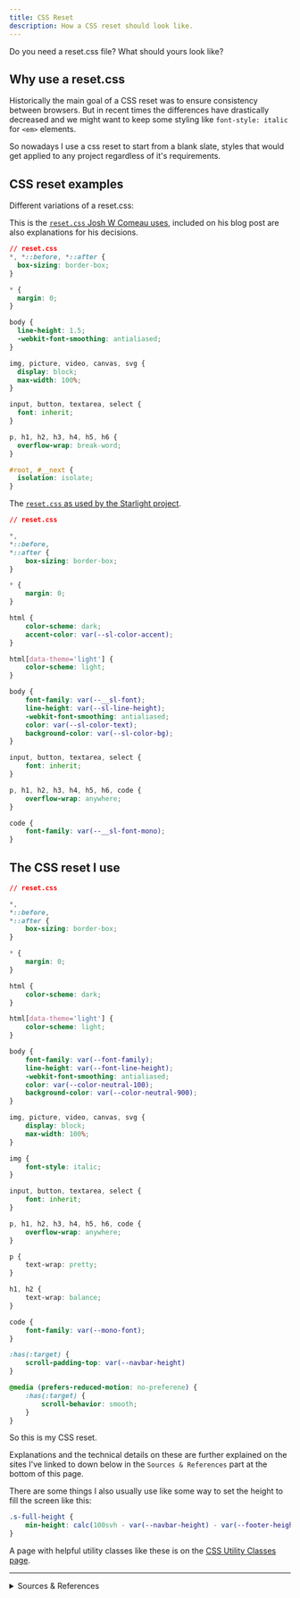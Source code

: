 ```yaml
---
title: CSS Reset
description: How a CSS reset should look like.
---
```


Do you need a reset.css file? What should yours look like?

## Why use a reset.css

Historically the main goal of a CSS reset was to ensure consistency between browsers. But in recent times the differences have drastically decreased and we might want to keep some styling like `font-style: italic` for `<em>` elements.

So nowadays I use a css reset to start from a blank slate, styles that would get applied to any project regardless of it's requirements.

## CSS reset examples

Different variations  of a reset.css:

<Tabs>
<TabItem label="Josh W">

This is the [`reset.css` Josh W Comeau uses](https://www.joshwcomeau.com/css/custom-css-reset/), included on his blog post are also explanations for his decisions.

```css
// reset.css
*, *::before, *::after {
  box-sizing: border-box;
}

* {
  margin: 0;
}

body {
  line-height: 1.5;
  -webkit-font-smoothing: antialiased;
}

img, picture, video, canvas, svg {
  display: block;
  max-width: 100%;
}

input, button, textarea, select {
  font: inherit;
}

p, h1, h2, h3, h4, h5, h6 {
  overflow-wrap: break-word;
}

#root, #__next {
  isolation: isolate;
}
```
</TabItem>

<TabItem label="Starlight">

The [`reset.css` as used by the Starlight project](https://github.com/withastro/starlight/blob/main/packages/starlight/style/reset.css).

```css
// reset.css

*,
*::before,
*::after {
	box-sizing: border-box;
}

* {
	margin: 0;
}

html {
	color-scheme: dark;
	accent-color: var(--sl-color-accent);
}

html[data-theme='light'] {
	color-scheme: light;
}

body {
	font-family: var(--__sl-font);
	line-height: var(--sl-line-height);
	-webkit-font-smoothing: antialiased;
	color: var(--sl-color-text);
	background-color: var(--sl-color-bg);
}

input, button, textarea, select {
	font: inherit;
}

p, h1, h2, h3, h4, h5, h6, code {
    overflow-wrap: anywhere;
}

code {
	font-family: var(--__sl-font-mono);
}
```

</TabItem>

</Tabs>

## The CSS reset I use

```css
// reset.css

*,
*::before,
*::after {
    box-sizing: border-box;
}

* {
    margin: 0;
}

html {
    color-scheme: dark;
}

html[data-theme='light'] {
    color-scheme: light;
}

body {
    font-family: var(--font-family);
    line-height: var(--font-line-height);
    -webkit-font-smoothing: antialiased;
    color: var(--color-neutral-100);
    background-color: var(--color-neutral-900);
}

img, picture, video, canvas, svg {
    display: block;
    max-width: 100%;
}

img {
    font-style: italic;
}

input, button, textarea, select {
    font: inherit;
}

p, h1, h2, h3, h4, h5, h6, code {
    overflow-wrap: anywhere;
}

p {
    text-wrap: pretty;
}

h1, h2 {
    text-wrap: balance;
}

code {
    font-family: var(--mono-font);
}

:has(:target) {
    scroll-padding-top: var(--navbar-height)
}

@media (prefers-reduced-motion: no-preferene) {
    :has(:target) {
        scroll-behavior: smooth;
    }
}

```

So this is my CSS reset.

Explanations and the technical details on these are further explained on the sites I've linked to down below in the `Sources & References` part at the bottom of this page.

There are some things I also usually use like some way to set the height to fill the screen like this:

```css
.s-full-height {
    min-height: calc(100svh - var(--navbar-height) - var(--footer-height));
}
```

A page with helpful utility classes like these is on the [CSS Utility Classes page](/css/utility-classes).

---

<details>

<summary>Sources & References</summary>

- CSS reset tips by Kevin Powell focussed on newer css features: https://youtu.be/eWmDW4zEXt4 & https://youtu.be/cCAtD_BAHNw
- Blog post by Josh W Comeau on his CSS reset: https://www.joshwcomeau.com/css/custom-css-reset/
- Blog post by Andy Bell on his CSS reset: https://piccalil.li/blog/a-more-modern-css-reset/

</details>